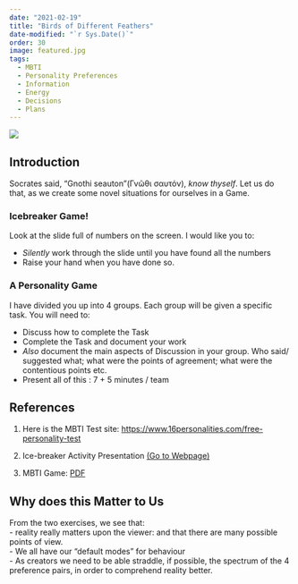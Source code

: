 ```yaml
---
date: "2021-02-19"
title: "Birds of Different Feathers"
date-modified: "`r Sys.Date()`"
order: 30
image: featured.jpg
tags:
  - MBTI
  - Personality Preferences
  - Information
  - Energy
  - Decisions
  - Plans
---
```


![](featured.jpg)

## Introduction

Socrates said, "Gnothi seauton"(Γνῶθι σαυτόν), *know thyself*. Let us do that, as we create some novel situations for ourselves in a Game.

### Icebreaker Game!

Look at the slide full of numbers on the screen. I would like you to:

-   *Silently* work through the slide until you have found all the numbers\
-   Raise your hand when you have done so.

### A Personality Game

I have divided you up into 4 groups. Each group will be given a specific task. You will need to:

-   Discuss how to complete the Task\
-   Complete the Task and document your work\
-   *Also* document the main aspects of Discussion in your group. Who said/ suggested what; what were the points of agreement; what were the contentious points etc.\
-   Present all of this : 7 + 5 minutes / team

## References

1.  Here is the MBTI Test site: <https://www.16personalities.com/free-personality-test>

2.  Ice-breaker Activity Presentation [(Go to Webpage)](https://slidetodoc.com/numbers-icebreaker-this-is-one-of-many-free/)

3.  MBTI Game: [PDF](/pdf/MBTI%20Activities.pdf)

## Why does this Matter to Us

From the two exercises, we see that:\
- reality really matters upon the viewer: and that there are many possible points of view.\
- We all have our "default modes" for behaviour\
- As creators we need to be able straddle, if possible, the spectrum of the 4 preference pairs, in order to comprehend reality better.
